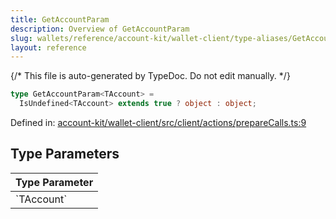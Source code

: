 ```yaml
---
title: GetAccountParam
description: Overview of GetAccountParam
slug: wallets/reference/account-kit/wallet-client/type-aliases/GetAccountParam
layout: reference
---
```


{/* This file is auto-generated by TypeDoc. Do not edit manually. */}

```ts
type GetAccountParam<TAccount> =
  IsUndefined<TAccount> extends true ? object : object;
```

Defined in: [account-kit/wallet-client/src/client/actions/prepareCalls.ts:9](https://github.com/alchemyplatform/aa-sdk/blob/ad165355d980f9a16dd388088895bfc851df8656/account-kit/wallet-client/src/client/actions/prepareCalls.ts#L9)

## Type Parameters

<table>
  <thead>
    <tr>
      <th align="left">Type Parameter</th>
    </tr>
  </thead>

  <tbody>
    <tr>
      <td>
        `TAccount`
      </td>
    </tr>
  </tbody>
</table>
